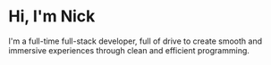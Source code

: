 # Hi, I'm Nick

I'm a full-time full-stack developer, full of drive to create smooth and immersive experiences through clean and efficient programming.

